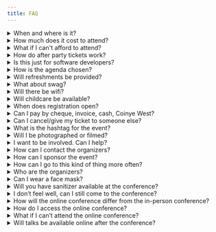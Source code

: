 ```yaml
---
title: FAQ
---
```


<details>
    <summary>When and where is it?</summary>
    <p>
        The event will be held on [Event Date]. Doors will open at [Opening Time] and the event will finish at [Finish
        Time]. (Please note that all times on the website are in Perth time: WST or +08:00)
    </p>
</details>

<details>
    <summary>How much does it cost to attend?</summary>
    <p>
        The ticket price covers your entry, food, and coffee all day! After-party tickets are purchased separately. We
        are able to keep the ticket price low thanks to our generous sponsors. The event is a non-profit, and any excess
        will be kept for future events or donated to charity.
    </p>
</details>

<details>
    <summary>What if I can't afford to attend?</summary>
    <p>
        If you can't afford the ticket price, we have Sponsored (Financial Assistance) tickets available. We also have
        an option for people to donate further tickets. The only requirement for eligibility is that you can't afford
        the ticket.
    </p>
</details>

<details>
    <summary>How do after party tickets work?</summary>
    <p>
        After-party tickets are only available as an upgrade when purchasing a conference ticket. If you can't attend
        the conference but still want to attend the After Party, purchase a pay-it-forward or remote conference ticket,
        and you are eligible to purchase an After Party ticket.
    </p>
</details>

<details>
    <summary>Is this just for software developers?</summary>
    <p>
        No! While our name implies we are just about devs, our events are aimed at all professionals in the software
        industry - developers, testers, designers, analysts, managers, etc.
    </p>
</details>

<details>
    <summary>How is the agenda chosen?</summary>
    <p>
        The event is a community-driven event with core values of inclusion and democratic engagement. Proposed sessions
        are anonymized and voted for by the public, but some curation is required to produce an agenda that meets our
        inclusion goals.
    </p>
</details>

<details>
    <summary>Will refreshments be provided?</summary>
    <p>
        Yes, attendees will receive lunch and snacks throughout the day, and there will be a coffee cart operating all
        day.
    </p>
</details>

<details>
    <summary>What about swag?</summary>
    <p>
        Yes, there will be a bunch of swag on offer both from our swag table and with the various sponsors that will
        have booths. It is a good idea to bring your own bag, but we will have a small number of bags available if
        needed.
    </p>
</details>

<details>
    <summary>Will there be wifi?</summary>
    <p>Yes, wifi will be available at the venue.</p>
</details>

<details>
    <summary>Will childcare be available?</summary>
    <p>
        Yes! Childcare is available for the duration of the main conference and is free. You will be required to provide
        food for your child for the day if they are under 12.
    </p>
</details>

<details>
    <summary>When does registration open?</summary>
    <p>Registration opens on [Registration Date] at [Registration Time].</p>
</details>

<details>
    <summary>Can I pay by cheque, invoice, cash, Coinye West?</summary>
    <p>Payments can be made with credit card using Tito via our tickets page when registrations are open.</p>
</details>

<details>
    <summary>Can I cancel/give my ticket to someone else?</summary>
    <p>You are welcome to send someone else in your place. Please do this through Tito.</p>
</details>

<details>
    <summary>What is the hashtag for the event?</summary>
    <p>The Twitter hashtag is [#EventHashtag].</p>
</details>

<details>
    <summary>Will I be photographed or filmed?</summary>
    <p>
        Media personnel authorized by the event will be in attendance. These media personnel will respect the photo
        policy as defined in the Code of Conduct.
    </p>
</details>

<details>
    <summary>I want to be involved. Can I help?</summary>
    <p>
        We are always looking for volunteers and sometimes looking for organizers! Email us at [Contact Email], and we
        can work with you to figure out the best way to assist.
    </p>
</details>

<details>
    <summary>How can I contact the organizers?</summary>
    <p>
        We can be contacted via email at [Contact Email] and Twitter at [Twitter Handle]. Also, see our various social
        media accounts at the footer of this page.
    </p>
</details>

<details>
    <summary>How can I sponsor the event?</summary>
    <p>
        The event offers a unique marketing and recruiting opportunity. We have various levels of sponsorship available.
        If you would like a copy of the sponsorship prospectus, please contact us.
    </p>
</details>

<details>
    <summary>How can I go to this kind of thing more often?</summary>
    <p>
        Perth has a very active software community. Consider attending one of the meetups or conferences such as Perth
        .NET, Perth Cloud, Perth Functional Programmers, and more. You can see an up-to-date list of Australian
        conferences on Readify's DevEvents repository.
    </p>
</details>

<details>
    <summary>Who are the organizers?</summary>
    <p>
        The event is organized by [Organizer Group], a non-profit organization set up to create inclusive events for the
        WA software community.
    </p>
</details>

<details>
    <summary>Can I wear a face mask?</summary>
    <p>Absolutely, we support any attendees who choose to wear a face mask on the day of the conference.</p>
</details>

<details>
    <summary>Will you have sanitizer available at the conference?</summary>
    <p>
        Yes! We will have sanitizing processes in place for all attendees on the day, and this includes providing hand
        sanitizer. We encourage everyone to bring their own personal supply too.
    </p>
</details>

<details>
    <summary>I don’t feel well, can I still come to the conference?</summary>
    <p>
        If you’re experiencing any cold or flu-like symptoms, please stay home and follow the WA government instructions
        regarding COVID testing. We will be livestreaming the conference, so you will be able to view the talks
        remotely.
    </p>
</details>

<details>
    <summary>How will the online conference differ from the in-person conference?</summary>
    <p>
        We intend on hosting an in-person conference, while at the same time making the talks accessible online via
        high-quality livestreams.
    </p>
</details>

<details>
    <summary>How do I access the online conference?</summary>
    <p>You can access the online conference via a playlist on our YouTube channel.</p>
</details>

<details>
    <summary>What if I can’t attend the online conference?</summary>
    <p>
        If you’re not able to attend the online conference, you’ll still get the chance to see our wonderful speakers!
        We’ll be releasing recordings of the talks online.
    </p>
</details>

<details>
    <summary>Will talks be available online after the conference?</summary>
    <p>
        Yes! We’ll be releasing recordings of the talks so you can catch up on anything you may have missed on the day.
    </p>
</details>
